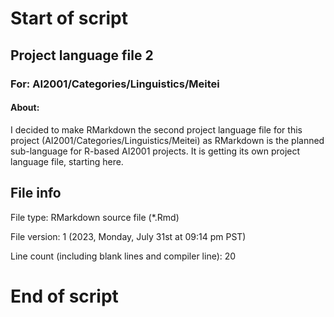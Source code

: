 # Start of script

## Project language file 2

### For: AI2001/Categories/Linguistics/Meitei

#### About:

I decided to make RMarkdown the second project language file for this project (AI2001/Categories/Linguistics/Meitei) as RMarkdown is the planned sub-language for R-based AI2001 projects. It is getting its own project language file, starting here.

## File info

File type: RMarkdown source file (*.Rmd)

File version: 1 (2023, Monday, July 31st at 09:14 pm PST)

Line count (including blank lines and compiler line): 20

# End of script
